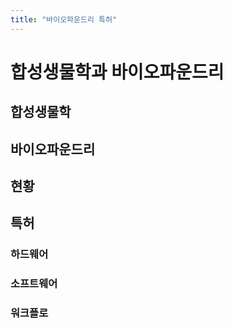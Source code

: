 ```yaml
---
title: "바이오파운드리 특허"
---
```


# 합성생물학과 바이오파운드리

## 합성생물학

## 바이오파운드리

## 현황

## 특허

### 하드웨어

### 소프트웨어

### 워크플로
